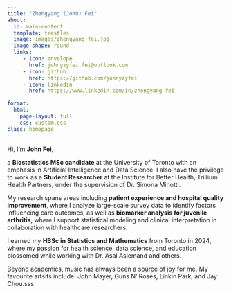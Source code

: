 ```yaml
---
title: "Zhengyang (John) Fei"
about:
  id: main-content
  template: trestles
  image: images/zhengyang_fei.jpg
  image-shape: round
  links:
     - icon: envelope
       href: johnyzyfei.fei@outlook.com
     - icon: github
       href: https://github.com/johnyzyfei
     - icon: linkedin
       href: https://www.linkedin.com/in/zhengyang-fei

format:
  html:
    page-layout: full
    css: custom.css
class: homepage
---
```


<p>

Hi, I'm <strong>John Fei</strong>,

<p>a <strong>Biostatistics MSc candidate</strong> at the University of Toronto with an emphasis in Artificial Intelligence and Data Science. I also have the privilege to work as a <strong>Student Researcher</strong> at the Institute for Better Health, Trillium Health Partners, under the supervision of Dr. Simona Minotti.</p>

<p>My research spans areas including <strong>patient experience and hospital quality improvement</strong>, where I analyze large-scale survey data to identify factors influencing care outcomes, as well as <strong>biomarker analysis for juvenile arthritis</strong>, where I support statistical modeling and clinical interpretation in collaboration with healthcare researchers.</p>

<p>I earned my <strong>HBSc in Statistics and Mathematics</strong> from Toronto in 2024, where my passion for health science, data science, and education blossomed while working with Dr. Asal Aslemand and others.</p>

<p>

Beyond academics, music has always been a source of joy for me. My favourite artsits include: John Mayer, Guns N' Roses, Linkin Park, and Jay Chou.sss

</div>
